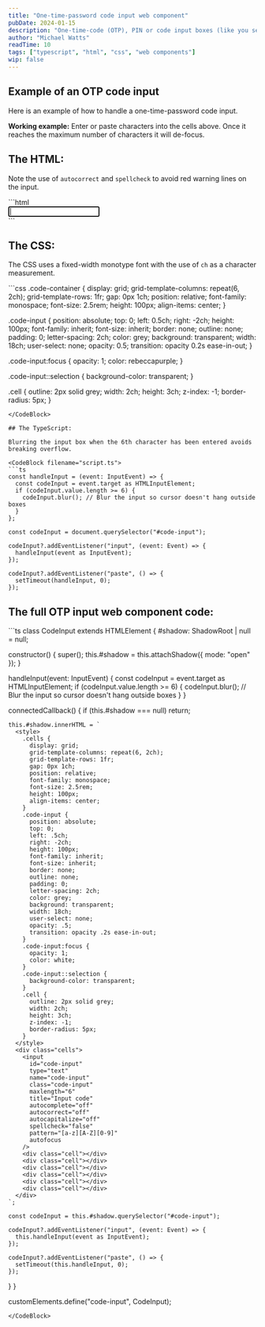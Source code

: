 ```yaml
---
title: "One-time-password code input web component"
pubDate: 2024-01-15
description: "One-time-code (OTP), PIN or code input boxes (like you see when logging into PayPal, etc.), a way of doing it with a single input but appears to have 6 separate inputs."
author: "Michael Watts"
readTime: 10
tags: ["typescript", "html", "css", "web components"]
wip: false
---
```


## Example of an OTP code input

Here is an example of how to handle a one-time-password code input.

**Working example:**
<code-input></code-input>
Enter or paste characters into the cells above. Once it reaches the maximum number of characters it will de-focus.

## The HTML:

Note the use of `autocorrect` and `spellcheck` to avoid red warning lines on the input.

<CodeBlock filename="index.html">
```html
<div class="code-container">
  <input
    id="code-input"
    type="text"
    name="code-input"
    class="code-input"
    maxlength="6"
    title="Input code"
    autocomplete="off"
    autocorrect="off"
    autocapitalize="off"
    spellcheck="false"
    pattern="[a-z][A-Z][0-9]"
    autofocus
  />
  <div class="cell"></div>
  <div class="cell"></div>
  <div class="cell"></div>
  <div class="cell"></div>
  <div class="cell"></div>
  <div class="cell"></div>
</div>
```
</CodeBlock>

## The CSS:

The CSS uses a fixed-width monotype font with the use of `ch` as a character measurement.

<CodeBlock filename="styles.css">
```css
.code-container {
  display: grid;
  grid-template-columns: repeat(6, 2ch);
  grid-template-rows: 1fr;
  gap: 0px 1ch;
  position: relative;
  font-family: monospace;
  font-size: 2.5rem;
  height: 100px;
  align-items: center;
}

.code-input {
  position: absolute;
  top: 0;
  left: 0.5ch;
  right: -2ch;
  height: 100px;
  font-family: inherit;
  font-size: inherit;
  border: none;
  outline: none;
  padding: 0;
  letter-spacing: 2ch;
  color: grey;
  background: transparent;
  width: 18ch;
  user-select: none;
  opacity: 0.5;
  transition: opacity 0.2s ease-in-out;
}

.code-input:focus {
  opacity: 1;
  color: rebeccapurple;
}

.code-input::selection {
  background-color: transparent;
}

.cell {
  outline: 2px solid grey;
  width: 2ch;
  height: 3ch;
  z-index: -1;
  border-radius: 5px;
}
```
</CodeBlock>

## The TypeScript:

Blurring the input box when the 6th character has been entered avoids breaking overflow.

<CodeBlock filename="script.ts">
```ts
const handleInput = (event: InputEvent) => {
  const codeInput = event.target as HTMLInputElement;
  if (codeInput.value.length >= 6) {
    codeInput.blur(); // Blur the input so cursor doesn't hang outside boxes
  }
};

const codeInput = document.querySelector("#code-input");

codeInput?.addEventListener("input", (event: Event) => {
  handleInput(event as InputEvent);
});

codeInput?.addEventListener("paste", () => {
  setTimeout(handleInput, 0);
});
```
</CodeBlock>

## The full OTP input web component code:

<CodeBlock filename="code-input.ts">
```ts
class CodeInput extends HTMLElement {
  #shadow: ShadowRoot | null = null;

  constructor() {
    super();
    this.#shadow = this.attachShadow({ mode: "open" });
  }

  handleInput(event: InputEvent) {
    const codeInput = event.target as HTMLInputElement;
    if (codeInput.value.length >= 6) {
      codeInput.blur(); // Blur the input so cursor doesn't hang outside boxes
    }
  }

  connectedCallback() {
    if (this.#shadow === null) return;

    this.#shadow.innerHTML = `
      <style>
        .cells {
          display: grid;
          grid-template-columns: repeat(6, 2ch);
          grid-template-rows: 1fr;
          gap: 0px 1ch;
          position: relative;
          font-family: monospace;
          font-size: 2.5rem;
          height: 100px;
          align-items: center;
        }
        .code-input {
          position: absolute;
          top: 0;
          left: .5ch;
          right: -2ch;
          height: 100px;
          font-family: inherit;
          font-size: inherit;
          border: none;
          outline: none;
          padding: 0;
          letter-spacing: 2ch;
          color: grey;
          background: transparent;
          width: 18ch;
          user-select: none;
          opacity: .5;
          transition: opacity .2s ease-in-out;
        }
        .code-input:focus {
          opacity: 1;
          color: white;
        }
        .code-input::selection {
          background-color: transparent;
        }
        .cell {
          outline: 2px solid grey;
          width: 2ch;
          height: 3ch;
          z-index: -1;
          border-radius: 5px;
        }
      </style>
      <div class="cells">
        <input
          id="code-input"
          type="text"
          name="code-input"
          class="code-input"
          maxlength="6"
          title="Input code"
          autocomplete="off"
          autocorrect="off"
          autocapitalize="off"
          spellcheck="false"
          pattern="[a-z][A-Z][0-9]"
          autofocus
        />
        <div class="cell"></div>
        <div class="cell"></div>
        <div class="cell"></div>
        <div class="cell"></div>
        <div class="cell"></div>
        <div class="cell"></div>
      </div>
    `;

    const codeInput = this.#shadow.querySelector("#code-input");

    codeInput?.addEventListener("input", (event: Event) => {
      this.handleInput(event as InputEvent);
    });

    codeInput?.addEventListener("paste", () => {
      setTimeout(this.handleInput, 0);
    });
  }
}

customElements.define("code-input", CodeInput);
```
</CodeBlock>
